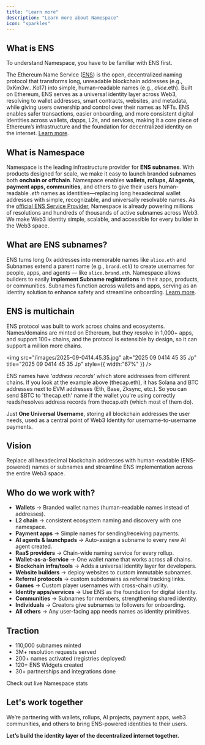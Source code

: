```yaml
---
title: "Learn more"
description: "Learn more about Namespace"
icon: "sparkles"
---
```


## What is ENS

<Note>
  To understand Namespace, you have to be familiar with ENS first.
</Note>

The Ethereum Name Service ([ENS](https://app.ens.domains/)) is the open, decentralized naming protocol that transforms long, unreadable blockchain addresses (e.g., 0xKm3w...Ko17) into simple, human-readable names (e.g., _alice_.eth). Built on Ethereum, ENS serves as a universal identity layer across Web3, resolving to wallet addresses, smart contracts, websites, and metadata, while giving users ownership and control over their names as NFTs. ENS enables safer transactions, easier onboarding, and more consistent digital identities across wallets, dapps, L2s, and services, making it a core piece of Ethereum’s infrastructure and the foundation for decentralized identity on the internet. [Learn more](https://docs.ens.domains/learn/protocol).

## What is Namespace

Namespace is the leading infrastructure provider for **ENS subnames**. With products designed for scale, we make it easy to launch branded subnames both **onchain or offchain**. Namespace enables **wallets, rollups, AI agents, payment apps, communities**, and others to give their users human-readable ._eth_ names as identities—replacing long hexadecimal wallet addresses with simple, recognizable, and universally resolvable names. As the [official ENS Service Provider](https://www.tally.xyz/gov/ens/proposal/20404686300257550242704646761273386459664655640264490428281621095220078268383), Namespace is already powering millions of resolutions and hundreds of thousands of active subnames across Web3. We make Web3 identity simple, scalable, and accessible for every builder in the Web3 space.

## What are ENS subnames?

ENS turns long 0x addresses into memorable names like `alice.eth` and Subnames extend a parent name (e.g., `brand.eth`) to create usernames for people, apps, and agents — like `alice.brand.eth`. Namespace allows builders to easily **implement Subname registrations** in their apps, products, or communities. Subnames function across wallets and apps, serving as an identity solution to enhance safety and streamline onboarding. [Learn more](user-guide/subpages.mdx).

## ENS is multichain

ENS protocol was built to work across chains and ecosystems. Names/domains are minted on Ethereum, but they resolve in 1,000\+ apps, and support 100\+ chains, and the protocol is extensible by design, so it can support a million more chains.

<img
  src="/images/2025-09-0414.45.35.jpg"
  alt="2025 09 0414 45 35 Jp"
  title="2025 09 0414 45 35 Jp"
  style={{ width:"67%" }}
/>

ENS names have '_address records_' which store addresses from different chains. If you look at the example above (thecap.eth), it has Solana and BTC addresses next to EVM addresses (Eth, Base, Zksync, etc.). So you can send \$BTC to 'thecap.eth' name if the wallet you're using correctly reads/resolves address records from thecap.eth (which most of them do).

Just **One Universal Username**, storing all blockchain addresses the user needs, used as a central point of Web3 Identity for username-to-username payments.

## Vision

Replace all hexadecimal blockchain addresses with human-readable (ENS-powered) names or subnames and streamline ENS implementation across the entire Web3 space.

## Who do we work with?

- **Wallets** → Branded wallet names (human-readable names instead of addresses).
- **L2 chain** → consistent ecosystem naming and discovery with one namespace.
- **Payment apps** → Simple names for sending/receiving payments.
- **AI agents & launchpads** → Auto-assign a subname to every new AI agent created.
- **RaaS providers** → Chain-wide naming service for every rollup.
- **Wallet-as-a-Service** → One wallet name that works across all chains.
- **Blockchain infra/tools** → Adds a universal identity layer for developers.
- **Website builders** → deploy websites to custom immutable subnames.
- **Referral protocols** → custom subdomains as referral tracking links.
- **Games** → Custom player usernames with cross-chain utility.
- **Identity apps/services** → Use ENS as the foundation for digital identity.
- **Communities** → Subnames for members, strengthening shared identity.
- **Individuals** → Creators give subnames to followers for onboarding.
- **All others** → Any user-facing app needs names as identity primitives.

## Traction

- 110,000 subnames minted
- 3M\+ resolution requests served
- 200\+ names activated (registries deployed)
- 120\+ ENS Widgets created
- 30\+ partnerships and integrations done

<Card title="Stats Dashboard" icon="chart-simple" horizontal href="https://stats.namespace.ninja/">
  Check out live Namespace stats
</Card>

## Let's work together

We’re partnering with wallets, rollups, AI projects, payment apps, web3 communities, and others to bring ENS-powered identities to their users.

**Let’s build the identity layer of the decentralized internet together.**